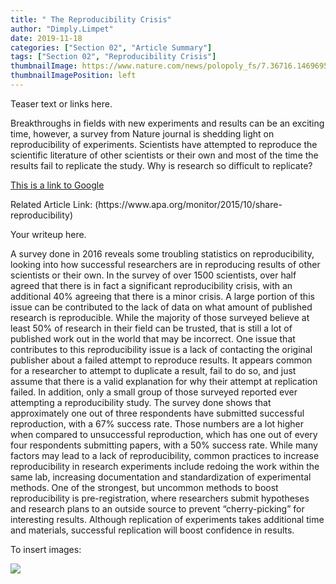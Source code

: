 ```yaml
---
title: " The Reproducibility Crisis"
author: "Dimply.Limpet"
date: 2019-11-18
categories: ["Section 02", "Article Summary"]
tags: ["Section 02", "Reproducibility Crisis"]
thumbnailImage: https://www.nature.com/news/polopoly_fs/7.36716.1469695923!/image/reproducibility-graphic-online1.jpeg_gen/derivatives/landscape_630/reproducibility-graphic-online1.jpeg
thumbnailImagePosition: left
---
```


Teaser text or links here.

Breakthroughs in fields with new experiments and results can be an exciting time, however, a survey from Nature journal is shedding light on reproducibility of experiments. Scientists have attempted to reproduce the scientific literature of other scientists or their own and most of the time the results fail to replicate the study. Why is research so difficult to replicate?

[This is a link to Google](www.google.com)

Related Article Link: (https://www.apa.org/monitor/2015/10/share-reproducibility)


Your writeup here.

A survey done in 2016 reveals some troubling statistics on reproducibility, looking into how successful researchers are in reproducing results of other scientists or their own. In the survey of over 1500 scientists, over half agreed that there is in fact a significant reproducibility crisis, with an additional 40% agreeing that there is a minor crisis. A large portion of this issue can be contributed to the lack of data on what amount of published research is reproducible. While the majority of those surveyed believe at least 50% of research in their field can be trusted, that is still a lot of published work out in the world that may be incorrect. 
One issue that contributes to this reproducibility issue is a lack of contacting the original publisher about a failed attempt to reproduce results. It appears common for a researcher to attempt to duplicate a result, fail to do so, and just assume that there is a valid explanation for why their attempt at replication failed. In addition, only a small group of those surveyed reported ever attempting a reproducibility study. The survey done shows that approximately one out of three respondents have submitted successful reproduction, with a 67% success rate. Those numbers are a lot higher when compared to unsuccessful reproduction, which has one out of every four respondents submitting papers, with a 50% success rate.
While many factors may lead to a lack of reproducibility, common practices to increase reproducibility in research experiments include redoing the work within the same lab, increasing documentation and standardization of experimental methods. One of the strongest, but uncommon methods to boost reproducibility is pre-registration, where researchers submit hypotheses and research plans to an outside source to prevent “cherry-picking” for interesting results. Although replication of experiments takes additional time and materials, successful replication will boost confidence in results.


To insert images:

![](https://www.nature.com/news/polopoly_fs/7.36716.1469695923!/image/reproducibility-graphic-online1.jpeg_gen/derivatives/landscape_630/reproducibility-graphic-online1.jpeg)

